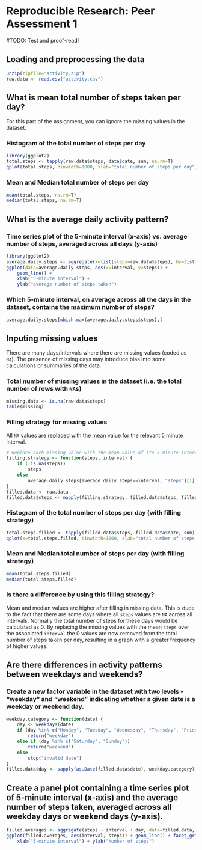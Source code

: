# Reproducible Research: Peer Assessment 1

#TODO: Test and proof-read!

## Loading and preprocessing the data

```r
unzip(zipfile="activity.zip")
raw.data <- read.csv("activity.csv")
```

## What is mean total number of steps taken per day?
For this part of the assignment, you can ignore the missing values in the dataset.

### Histogram of the total number of steps per day
```r
library(ggplot2)
total.steps <- tapply(raw.data$steps, data$date, sum, na.rm=T)
qplot(total.steps, binwidth=1000, xlab="total number of steps per day")
```

### Mean and Median total number of steps per day
```r
mean(total.steps, na.rm=T)
median(total.steps, na.rm=T)
```

## What is the average daily activity pattern?
### Time series plot of the 5-minute interval (x-axis) vs. average number of steps, averaged across all days (y-axis)
```r
library(ggplot2)
average.daily.steps <- aggregate(x=list(steps=raw.data$steps), by=list(interval=raw.data$interval), mean, na.rm=T)
ggplot(data=average.daily.steps, aes(x=interval, y=steps)) +
    geom_line() +
    xlab("5-minute interval") +
    ylab("average number of steps taken")
```

### Which 5-minute interval, on average across all the days in the dataset, contains the maximum number of steps?
```r
average.daily.steps[which.max(average.daily.steps$steps),]
```

## Inputing missing values
There are many days/intervals where there are missing values (coded as `NA`). The presence of missing days may introduce bias into some calculations or summaries of the data.

### Total number of missing values in the dataset (i.e. the total number of rows with `NA`s)
```r
missing.data <- is.na(raw.data$steps)
table(missing)
```

### Filling strategy for missing values
All `NA` values are replaced with the mean value for the relevant 5 minute interval.
```r
# Replace each missing value with the mean value of its 5-minute interval
filling.strategy <- function(steps, interval) {
    if (!is.na(steps))
        steps
    else
        average.daily.steps[average.daily.steps==interval, "steps"][1]
}
filled.data <- raw.data
filled.data$steps <- mapply(filling.strategy, filled.data$steps, filled.data$interval)
```

### Histogram of the total number of steps per day (with filling strategy)
```r
total.steps.filled <- tapply(filled.data$steps, filled.data$date, sum)
qplot(x=total.steps.filled, binwidth=1000, xlab="total number of steps per day")
```

### Mean and Median total number of steps per day (with filling strategy)
```r
mean(total.steps.filled)
median(total.steps.filled)
```

### Is there a difference by using this filling strategy?
Mean and median values are higher after filling in missing data. This is dude to the fact that there are some days where all `steps` values are `NA` across all intervals. Normally the total number of steps for these days would be calculated as 0. By replacing the missing values with the mean `steps` over the associated `interval` the 0 values are now removed from the total number of steps taken per day, resulting in a graph with a greater frequency of higher values.


## Are there differences in activity patterns between weekdays and weekends?

### Create a new factor variable in the dataset with two levels - "weekday" and "weekend" indicating whether a given date is a weekday or weekend day.

```r
weekday.category <- function(date) {
    day <- weekdays(date)
    if (day %in% c("Monday", "Tuesday", "Wednesday", "Thursday", "Friday"))
        return("weekday")
    else if (day %in% c("Saturday", "Sunday"))
        return("weekend")
    else
        stop("invalid date")
}
filled.data$day <- sapply(as.Date(filled.data$date), weekday.category)
```
## Create a panel plot containing a time series plot of 5-minute interval (x-axis) and the average number of steps taken, averaged across all weekday days or weekend days (y-axis).
```r
filled.averages <- aggregate(steps ~ interval + day, data=filled.data, mean)
ggplot(filled.averages, aes(interval, steps)) + geom_line() + facet_grid(day ~ .) +
    xlab("5-minute interval") + ylab("Number of steps")
```